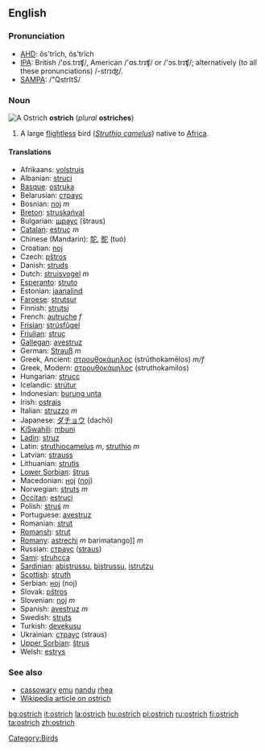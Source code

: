 ==English==

===Pronunciation===
*[[w:AHD|AHD]]: ŏs'trĭch, ôs'trĭch
*[[w:IPA|IPA]]: British /'ɒs.trɪʧ/, American /'ɑs.trɪʧ/ or /'ɔs.trɪʧ/; alternatively (to all these pronunciations) /-strɪʤ/.
*[[w:SAMPA|SAMPA]]: /"QstrItS/

===Noun===
[[Image:Ostrich.jpg|thumbnail|right|A '''Ostrich''']]
'''ostrich''' (''plural'' '''ostriches''')

#A large [[flightless]] bird (''[[Struthio camelus]]'') native to [[Africa]].

====Translations====
*Afrikaans: [[volstruis]]
*Albanian: [[struci]]
*[[Basque]]: [[ostruka]]
*Belarusian: [[страус]]
*Bosnian: [[noj]] ''m''
*[[Breton]]: [[struskańval]]
*Bulgarian: [[щраус]] (štraus)
*[[Catalan]]: [[estruç]] ''m''
*Chinese (Mandarin): [[鸵]], [[鴕]] (tuó)
*Croatian: [[noj]]
*Czech: [[pštros]]
*Danish: [[struds]]
*Dutch: [[struisvogel]] ''m''
*[[Esperanto]]: [[struto]]
*Estonian: [[jaanalind]]
*[[Faroese]]: [[strutsur]]
*Finnish: [[strutsi]]
*French: [[autruche]] ''f''
*[[Frisian]]: [[strúsfûgel]]
*[[Friulian]]: [[struç]]
*[[Gallegan]]: [[avestruz]]
*German: [[Strauß]] ''m''
*Greek, Ancient: [[στρουθοκάμηλος]] (strūthokamēlos) ''m/f'' 
*Greek, Modern: [[στρουθοκάμηλος]] (struthokamilos)
*Hungarian: [[strucc]]
*Icelandic: [[strútur]]
*Indonesian: [[burung unta]]
*Irish: [[ostrais]]
*Italian: [[struzzo]] ''m''
*Japanese: [[ダチョウ]] (dachō)
*[[KiSwahili]]: [[mbuni]]
*[[Ladin]]: [[struz]]
*Latin: [[struthiocamelus]] ''m'', [[struthio]] ''m''
*Latvian: [[strauss]]
*Lithuanian: [[strutis]]
*[[Lower Sorbian]]: [[štrus]]
*Macedonian: [[ноj]] ([[noj]])
*Norwegian: [[struts]] ''m''
*[[Occitan]]: [[estruci]]
*Polish: [[struś]] ''m''
*Portuguese: [[avestruz]]
*Romanian: [[struţ]]
*[[Romansh]]: [[strut]]
*[[Romany]]: [[astrechi]] ''m'' barimatango]] ''m''
*Russian: [[страус]] ([[straus]]) '' ''
*[[Sami]]: [[struhcca]]
*[[Sardinian]]: [[abistrussu]], [[bistrussu]], [[istrutzu]]
*[[Scottish]]: [[struth]]
*Serbian: [[ноj]] (noj)
*Slovak: [[pštros]]
*Slovenian: [[noj]] ''m''
*Spanish: [[avestruz]] ''m'' 
*Swedish: [[struts]]
*Turkish: [[devekuşu]]
*Ukrainian: [[страус]] (straus)
*[[Upper Sorbian]]: [[štrus]]
*Welsh: [[estrys]]

===See also===
*[[cassowary]] [[emu]] [[nandu]] [[rhea]]
*[[w:ostrich|Wikipedia article on ostrich]]

[[Category:Birds]]

[[bg:ostrich]]
[[it:ostrich]]
[[la:ostrich]]
[[hu:ostrich]]
[[pl:ostrich]]
[[ru:ostrich]]
[[fi:ostrich]]
[[ta:ostrich]]
[[zh:ostrich]]